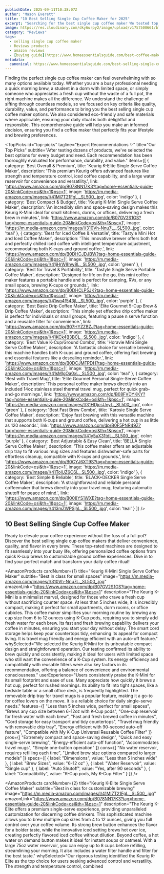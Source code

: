 ```yaml
---
publishDate: 2025-09-11T10:38:07Z
author: "Mason Everett"
title: "10 Best Selling Single Cup Coffee Maker for 2025"
excerpt: "Searching for the best single cup coffee maker We tested top models to help you find the perfect brew for your home or office effortlessly."
image: https://res.cloudinary.com/dky6urpy2/image/upload/v1757500661/blog_image_1757500661_yszmv5.webp
category: "Reviews"
tags:
  - selling single cup coffee maker
  - Reviews products
  - amazon reviews
  - [buying guide](https://www.homeessentialsguide.com/best-coffee-maker-for-single-cup)
metadata:
  canonical: https://www.homeessentialsguide.com/best-selling-single-cup-coffee-maker
---
```



Finding the perfect single cup coffee maker can feel overwhelming with so many options available today. Whether you are a busy professional needing a quick morning brew, a student in a dorm with limited space, or simply someone who appreciates a fresh cup without the waste of a full pot, the right machine makes all the difference. We understand the challenge of sifting through countless models, so we focused on key criteria like quality, durability, value, and performance to bring you the best selling single cup coffee maker options. We also considered eco-friendly and safe materials where applicable, ensuring your daily ritual is both delightful and responsible. This comprehensive guide will help you make an informed decision, ensuring you find a coffee maker that perfectly fits your lifestyle and brewing preferences.

<TopPicks
  id="top-picks"
  tagline="Expert Recommendations ✨"
  title="Our Top Picks"
  subtitle="After testing dozens of products, we've selected the best options for every budget and need. Each recommendation has been thoroughly evaluated for performance, durability, and value."
  items={[
    {
      category: 'Best Overall & Premium',
      title: 'Keurig K-Elite Single Serve Coffee Maker',
      description: 'This premium Keurig offers advanced features like strength and temperature control, iced coffee capability, and a large water reservoir for convenience and versatility.',
      link: 'https://www.amazon.com/dp/B078NN17K3?tag=home-essentials-guide-20&linkCode=osi&th=1&psc=1',
      image: 'https://m.media-amazon.com/images/I/41MI7T21FgL._SL500_.jpg',
      color: 'indigo'
    },
    {
      category: 'Best Compact & Budget',
      title: 'Keurig K-Mini Single Serve Coffee Maker',
      description: 'An incredibly slim and space-saving design makes this Keurig K-Mini ideal for small kitchens, dorms, or offices, delivering a fresh brew in minutes.',
      link: 'https://www.amazon.com/dp/B07GV2S1GS?tag=home-essentials-guide-20&linkCode=osi&th=1&psc=1',
      image: 'https://m.media-amazon.com/images/I/310Vh-Nnu7L._SL500_.jpg',
      color: 'teal'
    },
    {
      category: 'Best for Iced Coffee & Versatile',
      title: 'Tastyle Mini Hot and Iced Coffee Maker',
      description: 'This innovative brewer offers both hot and perfectly chilled iced coffee with intelligent temperature adjustment, accommodating both K-cups and ground coffee.',
      link: 'https://www.amazon.com/dp/B0DHCJDJBW?tag=home-essentials-guide-20&linkCode=osi&th=1&psc=1',
      image: 'https://m.media-amazon.com/images/I/41jHrW8hw8L._SL500_.jpg',
      color: 'green'
    },
    {
      category: 'Best for Travel & Portability',
      title: 'Tastyle Single Serve Portable Coffee Maker',
      description: 'Designed for life on the go, this mini coffee maker features a portable handle and is perfect for camping, RVs, or any small space, brewing K-cups or grounds.',
      link: 'https://www.amazon.com/dp/B0DHCLP5JK?tag=home-essentials-guide-20&linkCode=osi&th=1&psc=1',
      image: 'https://m.media-amazon.com/images/I/41wq4f543jL._SL500_.jpg',
      color: 'purple'
    },
    {
      category: 'Best Basic Drip Coffee Maker',
      title: 'Elite Gourmet 5-Cup Brew & Drip Coffee Maker',
      description: 'This simple yet effective drip coffee maker is perfect for individuals or small groups, featuring a pause n serve function and a reusable filter for convenience.',
      link: 'https://www.amazon.com/dp/B07HYZZBZJ?tag=home-essentials-guide-20&linkCode=osi&th=1&psc=1',
      image: 'https://m.media-amazon.com/images/I/41KCk4B3BCL._SL500_.jpg',
      color: 'indigo'
    },
    {
      category: 'Best Value K-Cup/Ground Combo',
      title: 'Horavie Mini Single Serve Coffee Maker',
      description: 'A fantastic choice for versatile brewing, this machine handles both K-cups and ground coffee, offering fast brewing and essential features like a descaling reminder.',
      link: 'https://www.amazon.com/dp/B0DCJMFPDH?tag=home-essentials-guide-20&linkCode=osi&th=1&psc=1',
      image: 'https://m.media-amazon.com/images/I/41sMIgOa0xL._SL500_.jpg',
      color: 'teal'
    },
    {
      category: 'Best with Travel Mug',
      title: 'Elite Gourmet Personal Single-Serve Coffee Maker',
      description: 'This personal coffee maker brews directly into an included 14oz stainless steel thermal travel mug, perfect for quick grab-and-go mornings.',
      link: 'https://www.amazon.com/dp/B08FVDYKKY?tag=home-essentials-guide-20&linkCode=osi&th=1&psc=1',
      image: 'https://m.media-amazon.com/images/I/31HDjcsUnyL._SL500_.jpg',
      color: 'green'
    },
    {
      category: 'Best Fast Brew Combo',
      title: 'Karosie Single Serve Coffee Maker',
      description: 'Enjoy fast brewing with this versatile machine that supports both K-cups and ground coffee, delivering a hot cup in as little as 120 seconds.',
      link: 'https://www.amazon.com/dp/B0F5PNR49Z?tag=home-essentials-guide-20&linkCode=osi&th=1&psc=1',
      image: 'https://m.media-amazon.com/images/I/41y5uX31tdL._SL500_.jpg',
      color: 'purple'
    },
    {
      category: 'Best Adjustable & Easy Clean',
      title: 'BELLA Single Serve Coffee Maker',
      description: 'This coffee maker offers an adjustable drip tray to fit various mug sizes and features dishwasher-safe parts for effortless cleanup, compatible with K-cups and grounds.',
      link: 'https://www.amazon.com/dp/B0CYJ6XT9S?tag=home-essentials-guide-20&linkCode=osi&th=1&psc=1',
      image: 'https://m.media-amazon.com/images/I/41TolUZ6C6L._SL500_.jpg',
      color: 'indigo'
    },
    {
      category: 'Best Simple & Reliable',
      title: 'BLACK+DECKER Single Serve Coffee Maker',
      description: 'A straightforward and reliable personal coffeemaker that brews directly into your travel mug, featuring automatic shutoff for peace of mind.',
      link: 'https://www.amazon.com/dp/B008YS1WXE?tag=home-essentials-guide-20&linkCode=osi&th=1&psc=1',
      image: 'https://m.media-amazon.com/images/I/413mZWPSjhL._SL500_.jpg',
      color: 'teal'
    }
  ]}
/>

## 10 Best Selling Single Cup Coffee Maker

Ready to elevate your coffee experience without the fuss of a full pot? Discover the best selling single cup coffee makers that deliver convenience, quality, and flavor in every brew. These top-rated machines are designed to fit seamlessly into your busy life, offering personalized coffee options from quick K-cup brews to customizable ground coffee experiences. Dive in to find your perfect match and transform your daily coffee ritual!

<AmazonProducts
  cardNumber={1}
  title="Keurig K-Mini Single Serve Coffee Maker"
  subtitle="Best in class for small spaces"
  image="https://m.media-amazon.com/images/I/310Vh-Nnu7L._SL500_.jpg"
  amazonLink="https://www.amazon.com/dp/B07GV2S1GS?tag=home-essentials-guide-20&linkCode=osi&th=1&psc=1"
  description="The Keurig K-Mini is a minimalist marvel, designed for those who crave a fresh cup without sacrificing counter space. At less than 5 inches wide, it is incredibly compact, making it perfect for small apartments, dorm rooms, or office cubicles. This coffee maker simplifies your morning routine by brewing any cup size from 6 to 12 ounces using K-Cup pods, requiring you to simply add fresh water for each brew. Its fast and fresh brewing capability delivers your coffee in minutes, ensuring you start your day without delay. The smart cord storage helps keep your countertops tidy, enhancing its appeal for compact living. It is travel mug friendly and energy efficient with an auto-off feature."
  whySelected="We selected the Keurig K-Mini for its unbeatable compact design and straightforward operation. Our testing confirmed its ability to brew quickly and consistently, making it ideal for users with limited space who still want the convenience of a K-Cup system. Its energy efficiency and compatibility with reusable filters were also key factors in its recommendation, offering a balance of convenience and environmental consciousness."
  userExperience="Users consistently praise the K-Mini for its small footprint and ease of use. Many appreciate how quickly it brews a hot cup, perfect for rushed mornings. Its ability to fit into tight spaces, like a bedside table or a small office desk, is frequently highlighted. The removable drip tray for travel mugs is a popular feature, making it a go-to for coffee lovers on the move. It is a reliable choice for daily single-serve needs."
  features={[
    "Less than 5 inches wide, perfect for small spaces",
    "Brews any cup size between 6-12oz with K-Cup pods",
    "One-cup reservoir for fresh water with each brew",
    "Fast and fresh brewed coffee in minutes",
    "Cord storage for easy transport and tidy countertops",
    "Travel mug friendly with removable drip tray",
    "Energy efficient with 90-second auto-off feature",
    "Compatible with My K-Cup Universal Reusable Coffee Filter"
  ]}
  pros={[
    "Extremely compact and space-saving design",
    "Quick and easy single-serve brewing",
    "Energy-efficient auto-off function",
    "Accommodates travel mugs",
    "Simple one-button operation"
  ]}
  cons={[
    "No water reservoir, requires refilling each time",
    "Limited brew size options compared to larger models"
  ]}
  specs={[
    { label: "Dimensions", value: "Less than 5 inches wide" },
    { label: "Brew Sizes", value: "6-12 oz" },
    { label: "Water Reservoir", value: "Single cup" },
    { label: "Auto Shutoff", value: "Yes, after 90 seconds" },
    { label: "Compatibility", value: "K-Cup pods, My K-Cup Filter" }
  ]}
/>

<AmazonProducts
  cardNumber={2}
  title="Keurig K-Elite Single Serve Coffee Maker"
  subtitle="Best in class for customizable brewing"
  image="https://m.media-amazon.com/images/I/41MI7T21FgL._SL500_.jpg"
  amazonLink="https://www.amazon.com/dp/B078NN17K3?tag=home-essentials-guide-20&linkCode=osi&th=1&psc=1"
  description="The Keurig K-Elite offers a premium single-serve experience, providing unparalleled customization for discerning coffee drinkers. This sophisticated machine allows you to brew multiple cup sizes from 4 to 12 ounces, giving you full control over your coffee volume. Its strong brew button enhances the flavor for a bolder taste, while the innovative iced setting brews hot over ice, creating perfectly flavored iced coffee without dilution. Beyond coffee, a hot water on demand button makes it ideal for instant soups or oatmeal. With a large 75oz water reservoir, you can enjoy up to 8 cups before refilling, streamlining your morning. It also includes a water filter handle and filter for the best taste."
  whySelected="Our rigorous testing identified the Keurig K-Elite as the top choice for users seeking advanced control and versatility. The strength and temperature control, combined
